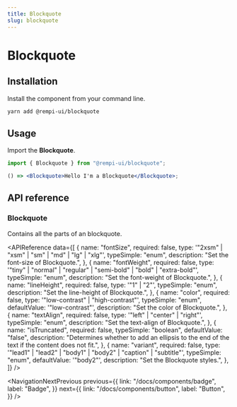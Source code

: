 ```yaml
---
title: Blockquote
slug: blockquote
---
```


# Blockquote

<Description text="A block level extended quotation." />

<SelectVersion />

<PreviewComponent name="blockquote" />

## Installation

Install the component from your command line.

```bash
yarn add @rempi-ui/blockquote
```

## Usage

Import the <strong>Blockquote</strong>.

```jsx
import { Blockquote } from "@rempi-ui/blockquote";

() => <Blockquote>Hello I'm a Blockquote</Blockquote>;
```

## API reference

### Blockquote

Contains all the parts of an blockquote.

<APIReference
  data={[
    {
      name: "fontSize",
      required: false,
      type: '"2xsm" | "xsm" | "sm" | "md" | "lg" | "xlg"',
      typeSimple: "enum",
      description: "Set the font-size of Blockquote.",
    },
    {
      name: "fontWeight",
      required: false,
      type: '"tiny" | "normal" | "regular" | "semi-bold" | "bold" | "extra-bold"',
      typeSimple: "enum",
      description: "Set the font-weight of Blockquote.",
    },
    {
      name: "lineHeight",
      required: false,
      type: '"1" | "2"',
      typeSimple: "enum",
      description: "Set the line-height of Blockquote.",
    },
    {
      name: "color",
      required: false,
      type: '"low-contrast" | "high-contrast"',
      typeSimple: "enum",
      defaultValue: '"low-contrast"',
      description: "Set the color of Blockquote.",
    },
    {
      name: "textAlign",
      required: false,
      type: '"left" | "center" | "right"',
      typeSimple: "enum",
      description: "Set the text-align of Blockquote.",
    },
    {
      name: "isTruncated",
      required: false,
      typeSimple: "boolean",
      defaultValue: "false",
      description:
        "Determines whether to add an ellipsis to the end of the text if the content does not fit.",
    },
    {
      name: "variant",
      required: false,
      type: '"lead1" | "lead2" | "body1" | "body2" | "caption" | "subtitle"',
      typeSimple: "enum",
      defaultValue: '"body2"',
      description: "Set the Blockquote styles.",
    },
  ]}
/>

<NavigationNextPrevious
  previous={{
    link: "/docs/components/badge",
    label: "Badge",
  }}
  next={{
    link: "/docs/components/button",
    label: "Button",
  }}
/>

<EditThisPage url="components/en-US/blockquote/1.0.1.mdx" />

